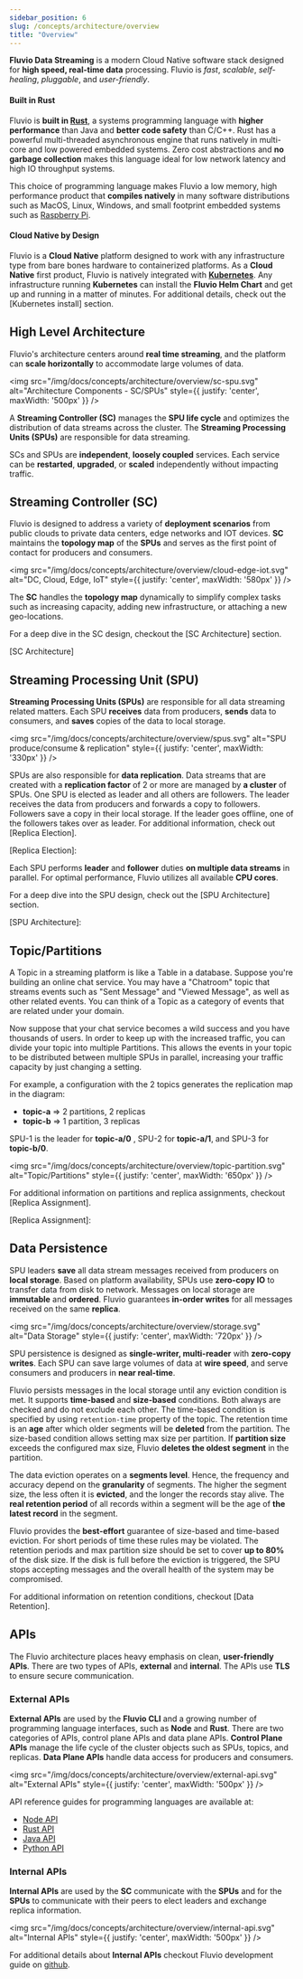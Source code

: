 ```yaml
---
sidebar_position: 6
slug: /concepts/architecture/overview
title: "Overview"
---
```


**Fluvio Data Streaming** is a modern Cloud Native software stack designed for **high speed, real-time data** processing. Fluvio is _fast_, _scalable_, _self-healing_, _pluggable_, and _user-friendly_.

#### Built in Rust

Fluvio is **built in <a href="https://www.rust-lang.org/" target="_blank">Rust</a>**, a systems programming language with **higher performance** than Java and **better code safety** than C/C++. Rust has a powerful multi-threaded asynchronous engine that runs natively in multi-core and low powered embedded systems. Zero cost abstractions and **no garbage collection** makes this language ideal for low network latency and high IO throughput systems.

This choice of programming language makes Fluvio a low memory, high performance product that **compiles natively** in many software distributions such as MacOS, Linux, Windows, and small footprint embedded systems such as <a href="https://www.raspberrypi.org/" target="_blank">Raspberry Pi</a>.

#### Cloud Native by Design

Fluvio is a **Cloud Native** platform designed to work with any infrastructure type from bare bones hardware to containerized platforms. As a **Cloud Native** first product, Fluvio is natively integrated with **<a href="https://kubernetes.io" target="_blank">Kubernetes</a>**. Any infrastructure running **Kubernetes** can install the **Fluvio Helm Chart** and get up and running in a matter of minutes. For additional details, check out the [Kubernetes install] section.

## High Level Architecture

Fluvio's architecture centers around **real time streaming**, and the platform can **scale horizontally** to accommodate large volumes of data.

<img src="/img/docs/concepts/architecture/overview/sc-spu.svg"
     alt="Architecture Components - SC/SPUs"
     style={{ justify: 'center', maxWidth: '500px' }} />

A **Streaming Controller (SC)** manages the **SPU life cycle** and optimizes the distribution of data streams across the cluster. The **Streaming Processing Units (SPUs)** are responsible for data streaming.

SCs and SPUs are **independent**, **loosely coupled** services. Each service can be **restarted**, **upgraded**, or **scaled** independently without impacting traffic.


## Streaming Controller (SC)

Fluvio is designed to address a variety of **deployment scenarios** from public clouds to private data centers, edge networks and IOT devices. **SC** maintains the **topology map** of the **SPUs** and serves as the first point of contact for producers and consumers.

<img src="/img/docs/concepts/architecture/overview/cloud-edge-iot.svg"
     alt="DC, Cloud, Edge, IoT"
     style={{ justify: 'center', maxWidth: '580px' }} />

The **SC** handles the **topology map** dynamically to simplify complex tasks such as increasing capacity, adding new infrastructure, or attaching a new geo-locations.

For a deep dive in the SC design, checkout the [SC Architecture] section.

[SC Architecture]

## Streaming Processing Unit (SPU)

**Streaming Processing Units (SPUs)** are responsible for all data streaming related matters. Each SPU **receives** data from producers, **sends** data to consumers, and **saves** copies of the data to local storage.

<img src="/img/docs/concepts/architecture/overview/spus.svg"
    alt="SPU produce/consume & replication"
    style={{ justify: 'center', maxWidth: '330px' }} />

SPUs are also responsible for **data replication**. Data streams that are created with a __replication factor__ of 2 or more are managed by __a cluster__ of SPUs. One SPU is elected as leader and all others are followers. The leader receives the data from producers and forwards a copy to followers. Followers save a copy in their local storage. If the leader goes offline, one of the followers takes over as leader. For additional information, check out [Replica Election].

[Replica Election]:

Each SPU performs **leader** and **follower** duties **on multiple data streams** in parallel. For optimal performance, Fluvio utilizes all available **CPU cores**.

For a deep dive into the SPU design, check out the [SPU Architecture] section.

[SPU Architecture]:

## Topic/Partitions

A Topic in a streaming platform is like a Table in a database. Suppose you're building an online chat service.
You may have a "Chatroom" topic that streams events such as "Sent Message" and "Viewed Message", as well as other
related events. You can think of a Topic as a category of events that are related under your domain.

Now suppose that your chat service becomes a wild success and you have thousands of users. In order to keep up
with the increased traffic, you can divide your topic into multiple Partitions. This allows the events in your
topic to be distributed between multiple SPUs in parallel, increasing your traffic capacity by just changing a setting.

For example, a configuration with the 2 topics generates the replication map in the diagram:

* **topic-a** => 2 partitions, 2 replicas
* **topic-b** => 1 partition, 3 replicas

SPU-1 is the leader for **topic-a/0** , SPU-2 for **topic-a/1**, and SPU-3 for **topic-b/0**.

<img src="/img/docs/concepts/architecture/overview/topic-partition.svg"
     alt="Topic/Partitions"
     style={{ justify: 'center', maxWidth: '650px' }} />

For additional information on partitions and replica assignments, checkout [Replica Assignment].

[Replica Assignment]:

## Data Persistence

SPU leaders **save** all data stream messages received from producers on **local storage**. Based on platform availability, SPUs use **zero-copy IO** to transfer data from disk to network. Messages on local storage are **immutable** and **ordered**. Fluvio guarantees **in-order writes** for all messages received on the same **replica**.

<img src="/img/docs/concepts/architecture/overview/storage.svg"
     alt="Data Storage"
     style={{ justify: 'center', maxWidth: '720px' }} />

SPU persistence is designed as **single-writer, multi-reader** with **zero-copy writes**. Each SPU can save large volumes of data at **wire speed**, and serve consumers and producers in **near real-time**.

Fluvio persists messages in the local storage until any eviction condition is met. It supports **time-based** and
**size-based** conditions. Both always are checked and do not exclude each other. The time-based condition
is specified by using `retention-time` property of the topic. The retention time is an **age** after which older
segments will be **deleted** from the partition. The size-based condition allows setting max size per partition.
If **partition size** exceeds the configured max size, Fluvio **deletes the oldest segment** in the partition.

The data eviction operates on a **segments level**. Hence, the frequency and accuracy depend on the **granularity** of
segments. The higher the segment size, the less often it is **evicted**, and the longer the records stay alive.
The **real retention period** of all records within a segment will be the age of **the latest record** in the segment.

Fluvio provides the **best-effort** guarantee of size-based and time-based eviction. For short periods of time these
rules may be violated. The retention periods and max partition size should be set to cover **up to 80%** of the disk size.
If the disk is full before the eviction is triggered, the SPU stops accepting messages and the overall health of the
system may be compromised.

For additional information on retention conditions, checkout [Data Retention].

## APIs

The Fluvio architecture places heavy emphasis on clean, **user-friendly APIs**. There are two types of APIs, **external** and **internal**. The APIs use **TLS** to ensure secure communication.

### External APIs

**External APIs** are used by the **Fluvio CLI** and a growing number of programming language interfaces, such as **Node** and **Rust**. There are two categories of APIs, control plane APIs and data plane APIs. **Control Plane APIs** manage the life cycle of the cluster objects such as SPUs, topics, and replicas. **Data Plane APIs** handle data access for producers and consumers.

<img src="/img/docs/concepts/architecture/overview/external-api.svg"
     alt="External APIs"
     style={{ justify: 'center', maxWidth: '500px' }} />

API reference guides for programming languages are available at:

* <a href="https://infinyon.github.io/fluvio-client-node/" target="_blank">Node API</a>
* <a href="https://docs.rs/fluvio/" target="_blank">Rust API</a>
* <a href="https://infinyon.github.io/fluvio-client-java/com/infinyon/fluvio/package-summary.html" target="_blank">Java API</a>
* <a href="https://infinyon.github.io/fluvio-client-python/fluvio.html" target="_blank">Python API</a>

### Internal APIs

**Internal APIs** are used by the **SC** communicate with the **SPUs** and for the **SPUs** to communicate with their peers to elect leaders and exchange replica information.

<img src="/img/docs/concepts/architecture/overview/internal-api.svg"
     alt="Internal APIs"
     style={{ justify: 'center', maxWidth: '500px' }} />

For additional details about **Internal APIs** checkout Fluvio development guide on <a href="https://github.com/infinyon/fluvio" target="_blank">github</a>.
